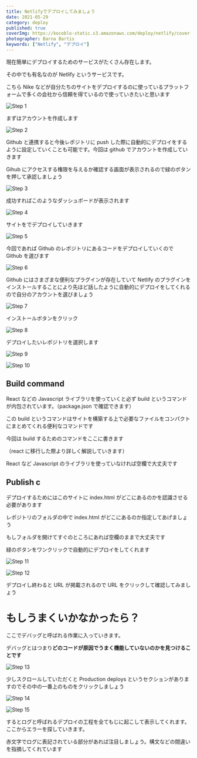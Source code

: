 ```yaml
---
title: Netlifyでデプロイしてみましょう
date: 2021-05-29
category: deploy
published: true
coverImg: https://kocoblo-static.s3.amazonaws.com/deploy/netlify/cover-img.jpg
photographer: Barna Bartis
keywords: ["Netlify", "デプロイ"]
---
```


現在簡単にデプロイするためのサービスがたくさん存在します。

その中でも有名なのが Netlify というサービスです。

こちら Nike などが自分たちのサイトをデプロイするのに使っているプラットフォームで多くの会社から信頼を得ているので使っていきたいと思います

![Step 1](https://kocoblo-static.s3.amazonaws.com/deploy/netlify/step1.jpg)

まずはアカウントを作成します

![Step 2](https://kocoblo-static.s3.amazonaws.com/deploy/netlify/step2.jpg)

Github と連携すると今後レポジトリに push した際に自動的にデプロイをするように設定していくことも可能です。今回は github でアカウントを作成していきます

Gihub にアクセスする権限を与えるか確認する画面が表示されるので緑のボタンを押して承認しましょう

![Step 3](https://kocoblo-static.s3.amazonaws.com/deploy/netlify/step3.jpg)

成功すればこのようなダッシュボードが表示されます

![Step 4](https://kocoblo-static.s3.amazonaws.com/deploy/netlify/step4.jpg)

サイトをでデプロイしていきます

![Step 5](https://kocoblo-static.s3.amazonaws.com/deploy/netlify/step5.png)

今回であれば Github のレポジトリにあるコードをデプロイしていくので Github を選びます

![Step 6](https://kocoblo-static.s3.amazonaws.com/deploy/netlify/step6.png)

Github にはさまざまな便利なプラグインが存在していて Netlify のプラグインをインストールすることにより先ほど話したように自動的にデプロイをしてくれるので自分のアカウントを選びましょう

![Step 7](https://kocoblo-static.s3.amazonaws.com/deploy/netlify/step7.png)

インストールボタンをクリック

![Step 8](https://kocoblo-static.s3.amazonaws.com/deploy/netlify/step8.png)

デプロイしたいレポジトリを選択します

![Step 9](https://kocoblo-static.s3.amazonaws.com/deploy/netlify/step9.png)

![Step 10](https://kocoblo-static.s3.amazonaws.com/deploy/netlify/step10.png)

## Build command

React などの Javascript ライブラリを使っていくと必ず build というコマンドが内包されています。（package.json で確認できます）

この build というコマンドはサイトを構築する上で必要なファイルをコンパクトにまとめてくれる便利なコマンドです

今回は build するためのコマンドをここに書きます

（react に移行した際より詳しく解説していきます）

React など Javascript のライブラリを使っていなければ空欄で大丈夫です

## Publish c

デプロイするためにはこのサイトに index.html がどこにあるのかを認識させる必要があります

レポジトリのフォルダの中で index.html がどこにあるのか指定してあげましょう

もしフォルダを開けてすぐのところにあれば空欄のままで大丈夫です

緑のボタンをワンクリックで自動的にデプロイをしてくれます

![Step 11](step11.png)

![Step 12](step12.png)

デプロイし終わると URL が掲載されるので URL をクリックして確認してみましょう

# もしうまくいかなかったら？

ここでデバッグと呼ばれる作業に入っていきます。

デバッグとはつまり**どのコードが原因でうまく機能していないのかを見つけることです**

![Step 13](step13.png)

少しスクロールしていただくと Production deploys というセクションがありますのでその中の一番上のものをクリックしましょう

![Step 14](step14.png)

![Step 15](step15.png)

するとログと呼ばれるデプロイの工程を全てもじに起こして表示してくれます。ここからエラーを探していきます。

赤文字でログに表記されている部分があれば注目しましょう。構文などの間違いを指摘してくれています
